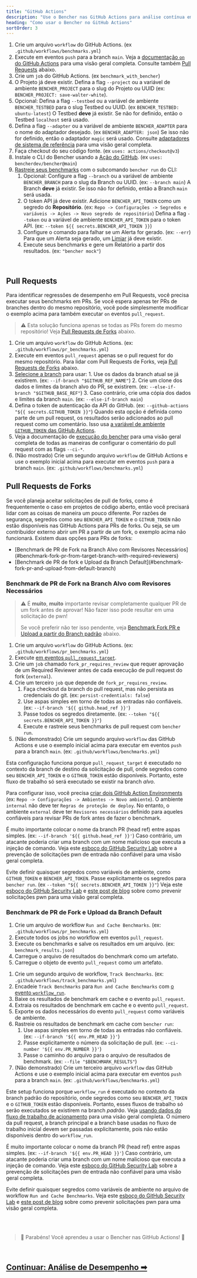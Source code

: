 ```yaml
---
title: "GitHub Actions"
description: "Use o Bencher nas GitHub Actions para análise contínua em pull requests"
heading: "Como usar o Bencher no GitHub Actions"
sortOrder: 3
---
```



<GitHubActions1 />

1. Crie um arquivo `workflow` do GitHub Actions. (ex `.github/workflows/benchmarks.yml`)
2. Execute em eventos `push` para a branch `main`. Veja a [documentação `on` do GitHub Actions](https://docs.github.com/pt/actions/using-workflows/workflow-syntax-for-github-actions#on) para uma visão geral completa. Consulte também [Pull Requests](#pull-requests) abaixo.
3. Crie um `job` do GitHub Actions. (ex `benchmark_with_bencher`)
4. O Projeto já deve existir. Defina a flag `--project` ou a variável de ambiente `BENCHER_PROJECT` para o slug do Projeto ou UUID (ex: `BENCHER_PROJECT: save-walter-white`).
6. Opcional: Defina a flag `--testbed` ou a variável de ambiente `BENCHER_TESTBED` para o slug Testbed ou UUID. (ex `BENCHER_TESTBED: ubuntu-latest`) O Testbed **deve** já existir. Se não for definido, então o Testbed `localhost` será usado.
7. Defina a flag `--adapter` ou a variável de ambiente `BENCHER_ADAPTER` para o nome do adaptador desejado. (ex `BENCHER_ADAPTER: json`) Se isso não for definido, então o adaptador `magic` será usado. Consulte [adaptadores de sistema de referência](/docs/pt/explanation/adapters/) para uma visão geral completa.
8. Faça checkout do seu código fonte. (ex `uses: actions/checkout@v3`)
9. Instale o CLI do Bencher usando a [Ação do GitHub](https://github.com/marketplace/actions/bencher-cli). (ex `uses: bencherdev/bencher@main`)
10. [Rastreie seus benchmarks](/docs/pt/how-to/track-benchmarks/) com o subcomando `bencher run` do CLI:
    1.  Opcional: Configure a flag `--branch` ou a variável de ambiente `BENCHER_BRANCH` para o slug da Branch ou UUID. (ex: `--branch main`) A Branch **deve** já existir. Se isso não for definido, então a Branch `main` será usada.
    2. O token API já deve existir. Adicione `BENCHER_API_TOKEN` como um segredo do **Repositório**. (ex: `Repo -> Configurações -> Segredos e variáveis -> Ações -> Novo segredo de repositório`) Defina a flag `--token` ou a variável de ambiente `BENCHER_API_TOKEN` para o token API. (ex: `--token ${{ secrets.BENCHER_API_TOKEN }}`)
    3.  Configure o comando para falhar se um Alerta for gerado. (ex: `--err`) Para que um Alerta seja gerado, um [Limiar](/docs/pt/explanation/thresholds/) já deve existir.
    4.  Execute seus benchmarks e gere um Relatório a partir dos resultados. (ex: `"bencher mock"`)

<br/>

## Pull Requests

Para identificar regressões de desempenho em Pull Requests, você precisa executar seus benchmarks em PRs.
Se você espera apenas ter PRs de branches dentro do mesmo repositório, você pode simplesmente modificar o exemplo acima para também executar `on` eventos `pull_request`.

> ⚠️ Esta solução funciona apenas se todas as PRs forem do mesmo repositório!
> Veja [Pull Requests de Forks](#pull-requests-from-forks) abaixo.

<GitHubActions2 />

1. Crie um arquivo `workflow` do GitHub Actions. (ex: `.github/workflows/pr_benchmarks.yml`)
2. Execute em eventos `pull_request` apenas se o pull request for do mesmo repositório. Para lidar com Pull Requests de Forks, veja [Pull Requests de Forks](#pull-requests-from-forks) abaixo.
3. [Selecione a branch](http://localhost:3000/docs/pt/explanation/branch-selection/) para usar:
        1. Use os dados da branch atual se já existirem. (ex: `--if-branch "$GITHUB_REF_NAME"`)
        2. Crie um clone dos dados e limites da branch alvo do PR, se existirem. (ex: `--else-if-branch "$GITHUB_BASE_REF"`)
        3. Caso contrário, crie uma cópia dos dados e limites da branch `main`. (ex: `--else-if-branch main`)
4. Defina o token de autenticação da API do GitHub. (ex: `--github-actions "${{ secrets.GITHUB_TOKEN }}"`) Quando esta opção é definida como parte de um pull request, os resultados serão adicionados ao pull request como um comentário. Isso usa [a variável de ambiente `GITHUB_TOKEN` das GitHub Actions](https://docs.github.com/pt/actions/security-guides/automatic-token-authentication).
5. Veja a documentação de [execução do bencher](/docs/pt/explanation/bencher-run/) para uma visão geral completa de todas as maneiras de configurar o comentário do pull request com as flags `--ci-*`.
6. (Não mostrado) Crie um segundo arquivo `workflow` de GitHub Actions e use o exemplo inicial acima para executar em eventos `push` para a branch `main`. (ex: `.github/workflows/benchmarks.yml`)

## Pull Requests de Forks

Se você planeja aceitar solicitações de pull de forks, como é frequentemente o caso em projetos de código aberto,
então você precisará lidar com as coisas de maneira um pouco diferente.
Por razões de segurança, segredos como seu `BENCHER_API_TOKEN` e o `GITHUB_TOKEN` não estão disponíveis nas GitHub Actions para PRs de forks.
Ou seja, se um contribuidor externo abrir um PR a partir de um fork, o exemplo acima não funcionará.
Existem duas opções para PRs de forks:

<ul>
  <li>[Benchmark de PR de Fork na Branch Alvo com Revisores Necessários](#benchmark-fork-pr-from-target-branch-with-required-reviewers)</li>
  <li>[Benchmark de PR de fork e Upload da Branch Default](#benchmark-fork-pr-and-upload-from-default-branch)</li>
</ul>

### Benchmark de PR de Fork na Branch Alvo com Revisores Necessários

> ⚠️ É **muito**, **muito** importante revisar completamente qualquer PR de um fork antes de aprovar!
> Não fazer isso pode resultar em uma solicitação de pwn!
>
> Se você preferir não ter isso pendente, veja [Benchmark Fork PR e Upload a partir do Branch padrão](#benchmark-fork-pr-e-upload-a-partir-do-branch-padrao) abaixo.

<GitHubActions3 />

1. Crie um arquivo `workflow` do GitHub Actions. (ex: `.github/workflows/pr_benchmarks.yml`)
1. Execute [em eventos `pull_request_target`](https://docs.github.com/pt/actions/using-workflows/events-that-trigger-workflows#pull_request_target).
1. Crie um `job` chamado `fork_pr_requires_review` que requer aprovação de um Required Reviewer antes de cada execução de pull request do fork (`external`).
1. Crie um terceiro `job` que depende de `fork_pr_requires_review`.
   1. Faça checkout da branch do pull request, mas não persista as credenciais do git. (ex: `persist-credentials: false`)
   2. Use aspas simples em torno de todas as entradas não confiáveis. (ex: `--if-branch '${{ github.head_ref }}'`)
   3. Passe todos os segredos diretamente. (ex: `--token "${{ secrets.BENCHER_API_TOKEN }}"`)
   4. Execute e rastreie seus benchmarks de pull request com `bencher run`.
1. (Não demonstrado) Crie um segundo arquivo `workflow` das GitHub Actions e use o exemplo inicial acima para executar em eventos `push` para a branch `main`. (ex: `.github/workflows/benchmarks.yml`)

Esta configuração funciona porque `pull_request_target` é executado no contexto da branch de destino da solicitação de pull,
onde segredos como seu `BENCHER_API_TOKEN` e o `GITHUB_TOKEN` estão disponíveis.
Portanto, este fluxo de trabalho só será executado se existir na branch _alvo_.

Para configurar isso, você precisa [criar dois GitHub Action Environments](https://docs.github.com/pt/actions/deployment/targeting-different-environments/using-environments-for-deployment#using-an-environment)
(ex: `Repo -> Configurações -> Ambientes -> Novo ambiente`).
O ambiente `internal` não deve ter `Regras de proteção de deploy`.
No entanto, o ambiente `external` deve ter `Revisores necessários` definido para aqueles confiáveis para revisar PRs de fork antes de fazer o benchmark.

É muito importante colocar o nome da branch PR (head ref) entre aspas simples. (ex: `--if-branch '${{ github.head_ref }}'`) Caso contrário, um atacante poderia criar uma branch com um nome malicioso que executa a injeção de comando. Veja este [esboço do GitHub Security Lab](https://securitylab.github.com/research/github-actions-untrusted-input/) sobre a prevenção de solicitações pwn de entrada não confiável para uma visão geral completa.

Evite definir quaisquer segredos como variáveis de ambiente, como `GITHUB_TOKEN` e `BENCHER_API_TOKEN`.
Passe explicitamente os segredos para `bencher run`. (ex `--token "${{ secrets.BENCHER_API_TOKEN }}"`)
Veja este [esboço do GitHub Security Lab](https://securitylab.github.com/research/github-actions-preventing-pwn-requests/)
e [este post de blog](https://nathandavison.com/blog/github-actions-and-the-threat-of-malicious-pull-requests)
sobre como prevenir solicitações pwn para uma visão geral completa.

### Benchmark de PR de Fork e Upload da Branch Default

<GitHubActions4 />

1. Crie um arquivo de workflow `Run and Cache Benchmarks`. (ex: `.github/workflows/pr_benchmarks.yml`)
2. Execute todos os jobs no workflow em eventos `pull_request`.
3. Execute os benchmarks e salve os resultados em um arquivo. (ex: `benchmark_results.json`)
4. Carregue o arquivo de resultados do benchmark como um artefato.
5. Carregue o objeto de evento `pull_request` como um artefato.

<GitHubActions5 />

1. Crie um segundo arquivo de workflow, `Track Benchmarks`. (ex: `.github/workflows/track_benchmarks.yml`)
2. Encadeie `Track Benchmarks` para `Run and Cache Benchmarks` com [o evento `workflow_run`](https://docs.github.com/pt/actions/using-workflows/events-that-trigger-workflows#workflow_run).
3. Baixe os resultados de benchmark em cache e o evento `pull_request`.
4. Extraia os resultados de benchmark em cache e o evento `pull_request`.
5. Exporte os dados necessários do evento `pull_request` como variáveis de ambiente.
6. Rastreie os resultados de benchmark em cache com `bencher run`:
   1. Use aspas simples em torno de todas as entradas não confiáveis. (ex: `--if-branch '${{ env.PR_HEAD }}'`)
   2. Passe explicitamente o número da solicitação de pull. (ex: `--ci-number '${{ env.PR_NUMBER }}'`)
   3. Passe o caminho do arquivo para o arquivo de resultados de benchmark. (ex: `--file "$BENCHMARK_RESULTS"`)
1. (Não demonstrado) Crie um terceiro arquivo `workflow` das GitHub Actions e use o exemplo inicial acima para executar em eventos `push` para a branch `main`. (ex: `.github/workflows/benchmarks.yml`)

Este setup funciona porque `workflow_run` é executado no contexto da branch padrão do repositório,
onde segredos como seu `BENCHER_API_TOKEN` e o `GITHUB_TOKEN` estão disponíveis.
Portanto, esses fluxos de trabalho só serão executados se existirem na branch _padrão_.
Veja [usando dados do fluxo de trabalho de acionamento](https://docs.github.com/pt/actions/using-workflows/events-that-trigger-workflows#using-data-from-the-triggering-workflow) para uma visão geral completa.
O número da pull request, a branch principal e a branch base usadas no fluxo de trabalho inicial devem ser passadas explicitamente, pois não estão disponíveis dentro do `workflow_run`.

É muito importante colocar o nome da branch PR (head ref) entre aspas simples. (ex: `--if-branch '${{ env.PR_HEAD }}'`) Caso contrário, um atacante poderia criar uma branch com um nome malicioso que executa a injeção de comando. Veja este [esboço do GitHub Security Lab](https://securitylab.github.com/research/github-actions-untrusted-input/) sobre a prevenção de solicitações pwn de entrada não confiável para uma visão geral completa.

Evite definir quaisquer segredos como variáveis de ambiente no arquivo de workflow `Run and Cache Benchmarks`.
Veja este [esboço do GitHub Security Lab](https://securitylab.github.com/research/github-actions-preventing-pwn-requests/)
e [este post de blog](https://nathandavison.com/blog/github-actions-and-the-threat-of-malicious-pull-requests)
sobre como prevenir solicitações pwn para uma visão geral completa.

<br/>
<br/>

> 🎉 Parabéns! Você aprendeu a usar o Bencher nas GitHub Actions! 🐰

<br/>

<h2><a href="/docs/pt/explanation/benchmarking">Continuar: Análise de Desempenho ➡</a></h2>

